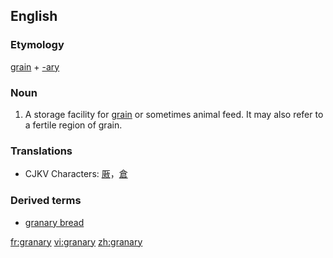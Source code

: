 ==English==

===Etymology===
[[grain]] + [[-ary]]

===Noun===
{{en-noun|granaries|pl2=granarys}}
# A storage facility for [[grain]] or sometimes animal feed.  It may also refer to a fertile region of grain.

===Translations===
*CJKV Characters: [[厫]]，[[倉]]

===Derived terms===
*[[granary bread]]

[[fr:granary]]
[[vi:granary]]
[[zh:granary]]